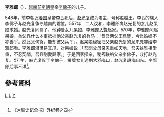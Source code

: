 '''李雅郎'''（{{vie|qn=Lý Nhã Lang|hn=李雅郎}}），[[越南|越南]][[前李朝|前李朝]]皇帝[[李佛子|李佛子]]的儿子。

548年，前李朝[[万春国|万春国]]皇帝[[李贲|李贲]]死后，[[赵光复|赵光复]]成为君主，号称赵越王。李贲的族人李佛子与赵光复争夺越南的君位。557年，二人议和，李雅郎向赵光复的女儿赵杲娘求婚。赵光复同意了，他钟爱女儿杲娘，李雅郎[[入赘|入赘]]赵家。570年，李雅郎问赵杲娘，岳父靠什么本事抵挡他父亲赵光复的兵马：「昔吾两父王爲讐，今爲婚姻不亦善乎。然此父何術，能却彼父兵？」。赵杲娘秘密把父亲赵光复的龙爪兜鍪给李雅郎看。李雅郎潜謀易其爪，对杲娘说：「吾聞父母深恩重如天地，吾夫婦雅相愛重，不忍契闊，吾且割愛歸家。」于是回家探亲，秘密联络父亲李佛子，攻打赵光复。571年，赵光复败于李佛子，带着女儿逃到大鸦海口，赵光复跳海自杀。李雅郎后事不详<ref>《[[大越史记全书|大越史记全书]]》外纪卷之四</ref>。

== 參考資料 ==
{{Reflist}}

[[Category:越南第二次北屬時期|L]]
[[Category:越南歷史人物|L]]
[[Category:李姓|Y]]